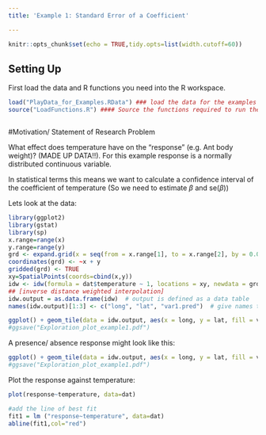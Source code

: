 ```yaml
---
title: 'Example 1: Standard Error of a Coefficient'

---
```


```r
knitr::opts_chunk$set(echo = TRUE,tidy.opts=list(width.cutoff=60))

```

## Setting Up

First load the data and R functions you need into the R workspace.



```r
load("PlayData_for_Examples.RData") ### load the data for the examples
source("LoadFunctions.R") #### Source the functions required to run the block bootstrap



```

#Motivation/ Statement of Research Problem

What effect does temperature have on the "response" (e.g. Ant body weight)? (MADE UP DATA!!). For this example response is a normally distributed continuous variable. 

In statistical terms this means we want to calculate a confidence interval of the coefficient of temperature (So we need to estimate $\beta$ and se($\beta$))

Lets look at the data:
```r
library(ggplot2)
library(gstat)
library(sp)
x.range=range(x)
y.range=range(y)
grd <- expand.grid(x = seq(from = x.range[1], to = x.range[2], by = 0.01), y = seq(from = y.range[1], to = y.range[2], by = 0.01))  # expand points to grid
coordinates(grd) <- ~x + y
gridded(grd) <- TRUE
xy=SpatialPoints(coords=cbind(x,y))
idw <- idw(formula = dat$temperature ~ 1, locations = xy, newdata = grd)  # apply idw model for the data
## [inverse distance weighted interpolation]
idw.output = as.data.frame(idw)  # output is defined as a data table
names(idw.output)[1:3] <- c("long", "lat", "var1.pred")  # give names to the modelled variables
```
```r
ggplot() + geom_tile(data = idw.output, aes(x = long, y = lat, fill = var1.pred))+scale_fill_gradient2(low="blue", high="red", guide = guide_legend(title="temp")) +  geom_point(data = dat, aes(x = x, y = y, colour=response)) 
#ggsave("Exploration_plot_example1.pdf")

```

A presence/ absence response might look like this:

```r
ggplot() + geom_tile(data = idw.output, aes(x = long, y = lat, fill = var1.pred))+scale_fill_gradient2(low="blue", high="red", guide = guide_legend(title="temp")) +  geom_point(data = dat, aes(x = x, y = y, colour=as.factor(PresAbsresponse)) )
#ggsave("Exploration_plot_example1.pdf")

```

Plot the response against temperature:

```r
plot(response~temperature, data=dat)

#add the line of best fit
fit1 = lm ("response~temperature", data=dat)
abline(fit1,col="red")
```